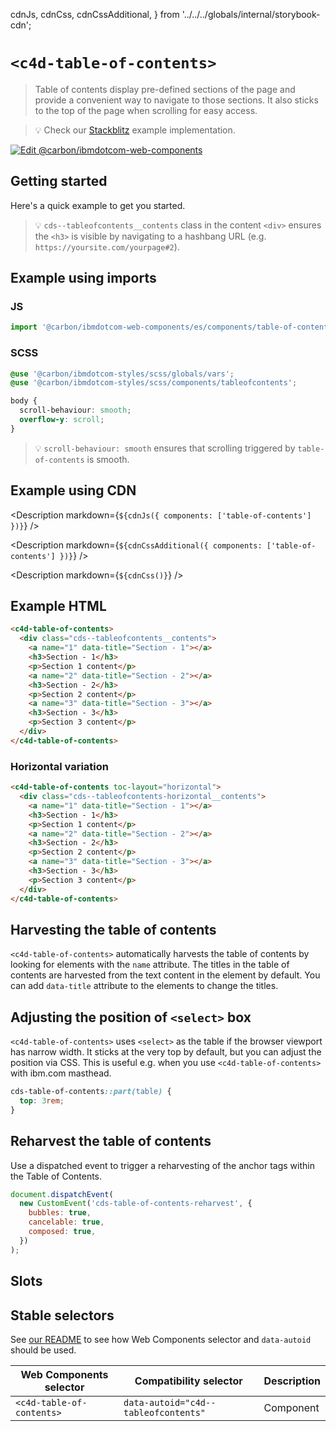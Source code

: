   cdnJs,
  cdnCss,
  cdnCssAdditional,
} from '../../../globals/internal/storybook-cdn';

# `<c4d-table-of-contents>`

> Table of contents display pre-defined sections of the page and provide a
> convenient way to navigate to those sections. It also sticks to the top of the
> page when scrolling for easy access.

> 💡 Check our
> [Stackblitz](https://stackblitz.com/github/carbon-design-system/carbon-for-ibm-dotcom/tree/main/packages/web-components/examples/stackblitz/components/table-of-contents)
> example implementation.

[![Edit @carbon/ibmdotcom-web-components](https://developer.stackblitz.com/img/open_in_stackblitz.svg)](https://stackblitz.com/github/carbon-design-system/carbon-for-ibm-dotcom/tree/main/packages/web-components/examples/stackblitz/components/table-of-contents)

## Getting started

Here's a quick example to get you started.

> 💡 `cds--tableofcontents__contents` class in the content `<div>` ensures the
> `<h3>` is visible by navigating to a hashbang URL (e.g.
> `https://yoursite.com/yourpage#2`).

## Example using imports

### JS

```javascript
import '@carbon/ibmdotcom-web-components/es/components/table-of-contents/index.js';
```

### SCSS

```scss
@use '@carbon/ibmdotcom-styles/scss/globals/vars';
@use '@carbon/ibmdotcom-styles/scss/components/tableofcontents';

body {
  scroll-behaviour: smooth;
  overflow-y: scroll;
}
```

> 💡 `scroll-behaviour: smooth` ensures that scrolling triggered by
> `table-of-contents` is smooth.

## Example using CDN

<Description markdown={`${cdnJs({ components: ['table-of-contents'] })}`} />

<Description
  markdown={`${cdnCssAdditional({ components: ['table-of-contents'] })}`}
/>

<Description markdown={`${cdnCss()}`} />

## Example HTML

```html
<c4d-table-of-contents>
  <div class="cds--tableofcontents__contents">
    <a name="1" data-title="Section - 1"></a>
    <h3>Section - 1</h3>
    <p>Section 1 content</p>
    <a name="2" data-title="Section - 2"></a>
    <h3>Section - 2</h3>
    <p>Section 2 content</p>
    <a name="3" data-title="Section - 3"></a>
    <h3>Section - 3</h3>
    <p>Section 3 content</p>
  </div>
</c4d-table-of-contents>
```

### Horizontal variation

```html
<c4d-table-of-contents toc-layout="horizontal">
  <div class="cds--tableofcontents-horizontal__contents">
    <a name="1" data-title="Section - 1"></a>
    <h3>Section - 1</h3>
    <p>Section 1 content</p>
    <a name="2" data-title="Section - 2"></a>
    <h3>Section - 2</h3>
    <p>Section 2 content</p>
    <a name="3" data-title="Section - 3"></a>
    <h3>Section - 3</h3>
    <p>Section 3 content</p>
  </div>
</c4d-table-of-contents>
```

## Harvesting the table of contents

`<c4d-table-of-contents>` automatically harvests the table of contents by
looking for elements with the `name` attribute. The titles in the table of
contents are harvested from the text content in the element by default. You can
add `data-title` attribute to the elements to change the titles.

## Adjusting the position of `<select>` box

`<c4d-table-of-contents>` uses `<select>` as the table if the browser viewport
has narrow width. It sticks at the very top by default, but you can adjust the
position via CSS. This is useful e.g. when you use `<c4d-table-of-contents>`
with ibm.com masthead.

```css
cds-table-of-contents::part(table) {
  top: 3rem;
}
```

## Reharvest the table of contents

Use a dispatched event to trigger a reharvesting of the anchor tags within the
Table of Contents.

```js
document.dispatchEvent(
  new CustomEvent('cds-table-of-contents-reharvest', {
    bubbles: true,
    cancelable: true,
    composed: true,
  })
);
```

## Slots

<Props of="c4d-table-of-contents" />

## Stable selectors

See
[our README](https://github.com/carbon-design-system/carbon-for-ibm-dotcom/tree/main/packages/web-components#stable-selectors-for-analytics-and-integratione2e-testing-in-web-components)
to see how Web Components selector and `data-autoid` should be used.

| Web Components selector   | Compatibility selector               | Description |
| ------------------------- | ------------------------------------ | ----------- |
| `<c4d-table-of-contents>` | `data-autoid="c4d--tableofcontents"` | Component   |

<Description markdown={contributing} />
